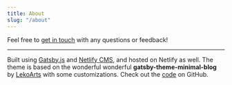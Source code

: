 ```yaml
---
title: About
slug: "/about"
---
```



Feel free to [get in touch](https://joypauls.dev/) with any questions or feedback!

---

Built using <a href="https://www.gatsbyjs.com/" target="_blank">Gatsby.js</a> and <a href="https://www.netlifycms.org/" target="_blank">Netlify CMS</a>,
and hosted on Netlify as well. The theme is based on the wonderful wonderful **gatsby-theme-minimal-blog** 
by <a href="https://github.com/LekoArts/gatsby-themes/tree/master/themes/gatsby-theme-minimal-blog" target="_blank">LekoArts</a>
with some customizations. Check out the <a href="https://github.com/joypauls/joypauls.dev" target="_blank">code</a> on GitHub.


